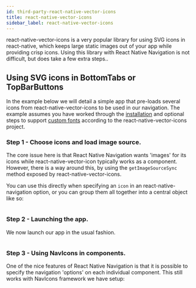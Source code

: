 ```yaml
---
id: third-party-react-native-vector-icons
title: react-native-vector-icons
sidebar_label: react-native-vector-icons
---
```


react-native-vector-icons is a very popular library for using SVG icons in react-native, which keeps large static images
out of your app while providing crisp icons. Using this library with React Native Navigation is not difficult, but does take
a few extra steps..

## Using SVG icons in BottomTabs or TopBarButtons

In the example below we will detail a simple app that pre-loads several icons from react-native-vector-icons to be used in our navigation. The example assumes
you have worked through the [installation](https://github.com/oblador/react-native-vector-icons#installation) and optional steps to support [custom fonts](https://github.com/oblador/react-native-vector-icons#custom-fonts)
according to the react-native-vector-icons project.

### Step 1 - Choose icons and load image source.

The core issue here is that React Native Navigation wants 'images' for its icons while react-native-vector-icon typically works as a component. However,
there is a way around this, by using the `getImageSourceSync` method exposed by react-native-vector-icons.

You can use this directly when specifying an `icon` in an react-native-navigation option, or you can group them all together into a central object like so:

```tsx file=./third-party-react-native-vector-icons/NavIcons.tsx
```

### Step 2 - Launching the app.

We now launch our app in the usual fashion.

```tsx file=./third-party-react-native-vector-icons/index.ts
```

### Step 3 - Using NavIcons in components.

One of the nice features of React Native Navigation is that it is possible to specify the navigation 'options' on each individual component. This still works with NavIcons
framework we have setup:


```tsx file=./third-party-react-native-vector-icons/ExampleComponent.tsx
```
